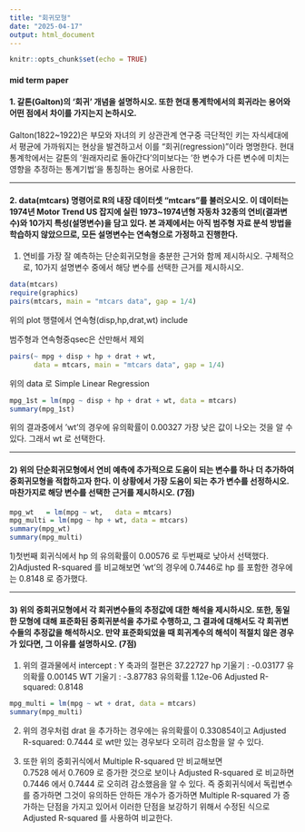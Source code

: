 ```yaml
---
title: "회귀모형"
date: "2025-04-17"
output: html_document
---
```


```r
knitr::opts_chunk$set(echo = TRUE)
```

#### mid term paper

#### 1. 갈톤(Galton)의 ‘회귀’ 개념을 설명하시오. 또한 현대 통계학에서의 회귀라는 용어와 어떤 점에서 차이를 가지는지 논하시오.
 Galton(1822~1922)은 부모와 자녀의 키 상관관계 연구중 극단적인 키는 자식세대에서 평균에 가까워지는 현상을 발견하고서 이를 "회귀(regression)"이라 명명한다. 현대 통계학에서는 갈톤의 '원래자리로 돌아간다'의미보다는 '한 변수가 다른 변수에 미치는 영향을 추정하는 통계기법'을 통칭하는 용어로 사용한다.

---

#### 2. data(mtcars) 명령어로 R의 내장 데이터셋 “mtcars”를 불러오시오. 이 데이터는 1974년 Motor Trend US 잡지에 실린 1973~1974년형 자동차 32종의 연비(결과변수)와 10가지 특성(설명변수)을 담고 있다. 본 과제에서는 아직 범주형 자료 분석 방법을 학습하지 않았으므로, 모든 설명변수는 연속형으로 가정하고 진행한다.



 1) 연비를 가장 잘 예측하는 단순회귀모형을 충분한 근거와 함께 제시하시오. 구체적으로, 10가지 설명변수 중에서 해당 변수를 선택한 근거를 제시하시오.
  



```r
data(mtcars)
require(graphics)
pairs(mtcars, main = "mtcars data", gap = 1/4)
```


 위의 plot 행렬에서 연속형(disp,hp,drat,wt) include
 
 범주형과 연속형중qsec은 산만해서 제외



```r
pairs(~ mpg + disp + hp + drat + wt, 
      data = mtcars, main = "mtcars data", gap = 1/4)
```


 위의 data 로 Simple Linear Regression
```r
mpg_1st = lm(mpg ~ disp + hp + drat + wt, data = mtcars)
summary(mpg_1st)
```
 위의 결과중에서 'wt'의 경우에 유의확률이 0.00327 가장 낮은 값이 나오는 것을 알 수 있다. 그래서 wt 로 선택한다.

---

####  2) 위의 단순회귀모형에서 연비 예측에 추가적으로 도움이 되는 변수를 하나 더 추가하여 중회귀모형을 적합하고자 한다. 이 상황에서 가장 도움이 되는 추가 변수를 선정하시오. 마찬가지로 해당 변수를 선택한 근거를 제시하시오. (7점)

```r
mpg_wt   = lm(mpg ~ wt,   data = mtcars)
mpg_multi = lm(mpg ~ hp + wt, data = mtcars)
summary(mpg_wt)
summary(mpg_multi)
```
 1)첫번째 회귀식에서 hp 의 유의확률이 0.00576 로 두번째로 낮아서 선택했다.
 2)Adjusted R-squared 를 비교해보면 'wt'의 경우에 0.7446로 
 hp 를 포함한 경우에는 0.8148 로 증가했다.

---

####  3) 위의 중회귀모형에서 각 회귀변수들의 추정값에 대한 해석을 제시하시오. 또한, 동일한 모형에 대해 표준화된 중회귀분석을 추가로 수행하고, 그 결과에 대해서도 각 회귀변수들의 추정값을 해석하시오. 만약 표준화되었을 때 회귀계수의 해석이 적절치 않은 경우가 있다면, 그 이유를 설명하시오. (7점)

1) 위의 결과물에서 
intercept  : Y 축과의 절편은 37.22727
hp 기울기  : -0.03177  유의확률 0.00145
WT 기울기  : -3.87783  유의확률 1.12e-06
Adjusted R-squared:  0.8148

```r
mpg_multi = lm(mpg ~ wt + drat, data = mtcars)
summary(mpg_multi)
```

2) 위의 경우처럼 drat 을 추가하는 경우에는 유의확률이 0.330854이고
Adjusted R-squared:  0.7444 로 wt만 있는 경우보다 오히려 감소함을 알 수 있다.

3) 또한 위의 중회귀식에서 
Multiple R-squared 만 비교해보면  
0.7528 에서 0.7609 로 증가한 것으로 보이나 
Adjusted R-squared  로 비교하면 
0.7446 에서 0.7444 로 오히려 감소했음을 알 수 있다. 
즉 중회귀식에서 독립변수를 증가하면 그것이 유의하든 안하든 개수가 증가하면
Multiple R-squared 가 증가하는 단점을 가지고 있어서 이러한 단점을 보강하기 위해서
수정된 식으로 Adjusted R-squared 를 사용하여 비교한다.



